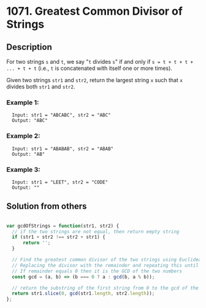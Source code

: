 # 1071. Greatest Common Divisor of Strings

## Description
For two strings `s` and `t`, we say "`t` divides `s`" if and only if `s = t + t + t + ... + t + t` (i.e., `t` is concatenated with itself one or more times).

Given two strings `str1` and `str2`, return the largest string `x` such that `x` divides both `str1` and `str2`.

### Example 1:
```
  Input: str1 = "ABCABC", str2 = "ABC"
  Output: "ABC"
```

### Example 2:
```
  Input: str1 = "ABABAB", str2 = "ABAB"
  Output: "AB"
```

### Example 3:
```
  Input: str1 = "LEET", str2 = "CODE"
  Output: ""
```

## Solution from others
```js

var gcdOfStrings = function(str1, str2) {
  // if the two strings are not equal, then return empty string
  if (str1 + str2 !== str2 + str1) {
      return '';
  }

  // Find the greatest common divisor of the two strings using Euclidean algorithm
  // Replacing the divisor with the remainder and repeating this until the remainder is zero
  // If remainder equals 0 then it is the GCD of the two numbers
  const gcd = (a, b) => (b === 0 ? a : gcd(b, a % b));

  // return the substring of the first string from 0 to the gcd of the two strings
  return str1.slice(0, gcd(str1.length, str2.length));
};

```